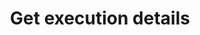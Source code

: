 ---
title: "Get execution details"
description: "Get workflow execution details by ID"
openapi: get /api/v1/executions/{executionId}
deprecated: false
version: "1.0"
---
